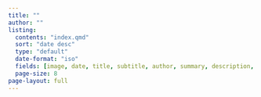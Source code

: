 ```yaml
---
title: ""
author: ""
listing:
  contents: "index.qmd"
  sort: "date desc"
  type: "default"
  date-format: "iso"
  fields: [image, date, title, subtitle, author, summary, description, extsite, repo]
  page-size: 8
page-layout: full
---
```

